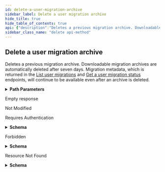 ```yaml
---
id: delete-a-user-migration-archive
sidebar_label: Delete a user migration archive
hide_title: true
hide_table_of_contents: true
api: {"description":"Deletes a previous migration archive. Downloadable migration archives are automatically deleted after seven days. Migration metadata, which is returned in the [List user migrations](https://docs.github.com/rest/reference/migrations#list-user-migrations) and [Get a user migration status](https://docs.github.com/rest/reference/migrations#get-a-user-migration-status) endpoints, will continue to be available even after an archive is deleted.","externalDocs":{"description":"API method documentation","url":"https://docs.github.com/rest/reference/migrations#delete-a-user-migration-archive"},"operationId":"migrations/delete-archive-for-authenticated-user","parameters":[{"description":"migration_id parameter","in":"path","name":"migration_id","required":true,"schema":{"type":"integer"}}],"responses":{"204":{"description":"Empty response"},"304":{"description":"Not Modified"},"401":{"content":{"application/json":{"schema":{"description":"Basic Error","properties":{"documentation_url":{"type":"string"},"message":{"type":"string"}},"title":"Basic Error","type":"object"}}},"description":"Requires Authentication"},"403":{"content":{"application/json":{"schema":{"description":"Basic Error","properties":{"documentation_url":{"type":"string"},"message":{"type":"string"}},"title":"Basic Error","type":"object"}}},"description":"Forbidden"},"404":{"content":{"application/json":{"schema":{"description":"Basic Error","properties":{"documentation_url":{"type":"string"},"message":{"type":"string"}},"title":"Basic Error","type":"object"}}},"description":"Resource Not Found"}},"tags":["migrations"],"x-github":{"category":"migrations","enabledForGitHubApps":false,"githubCloudOnly":false,"previews":[{"name":"wyandotte","note":"To access the Migrations API, you must provide a custom [media type](https://docs.github.com/rest/overview/media-types) in the `Accept` header:\n```shell\napplication/vnd.github.wyandotte-preview+json\n```","required":true}],"subcategory":"users"},"method":"delete","path":"/user/migrations/{migration_id}/archive","servers":[{"url":"https://api.github.com"}],"info":{"contact":{"name":"Support","url":"https://support.github.com/contact"},"description":"GitHub's v3 REST API.","license":{"name":"MIT","url":"https://spdx.org/licenses/MIT"},"termsOfService":"https://docs.github.com/articles/github-terms-of-service","title":"GitHub v3 REST API","version":"1.1.4","x-apisguru-categories":["collaboration","developer_tools"],"x-logo":{"url":"https://twitter.com/github/profile_image?size=original"},"x-origin":[{"format":"openapi","url":"https://raw.githubusercontent.com/github/rest-api-description/main/descriptions/api.github.com/api.github.com.json","version":"3.0"}],"x-providerName":"github.com"},"postman":{"name":"Delete a user migration archive","description":{"content":"Deletes a previous migration archive. Downloadable migration archives are automatically deleted after seven days. Migration metadata, which is returned in the [List user migrations](https://docs.github.com/rest/reference/migrations#list-user-migrations) and [Get a user migration status](https://docs.github.com/rest/reference/migrations#get-a-user-migration-status) endpoints, will continue to be available even after an archive is deleted.","type":"text/plain"},"url":{"path":["user","migrations",":migration_id","archive"],"host":["{{baseUrl}}"],"query":[],"variable":[{"disabled":false,"description":{"content":"(Required) migration_id parameter","type":"text/plain"},"type":"any","value":"","key":"migration_id"}]},"header":[{"key":"Accept","value":"application/json"}],"method":"DELETE"}}
sidebar_class_name: "delete api-method"
---
```



## Delete a user migration archive



Deletes a previous migration archive. Downloadable migration archives are automatically deleted after seven days. Migration metadata, which is returned in the [List user migrations](https://docs.github.com/rest/reference/migrations#list-user-migrations) and [Get a user migration status](https://docs.github.com/rest/reference/migrations#get-a-user-migration-status) endpoints, will continue to be available even after an archive is deleted.

<details style={{"marginBottom":"1rem"}}><summary style={{}}><strong>Path Parameters</strong></summary><div><ul><ParamsItem className={"paramsItem"} param={{"description":"migration_id parameter","in":"path","name":"migration_id","required":true,"schema":{"type":"integer"}}}></ParamsItem></ul></div></details><div><ApiTabs><TabItem label={"204"} value={"204"}><div>

Empty response

</div><div></div></TabItem><TabItem label={"304"} value={"304"}><div>

Not Modified

</div><div></div></TabItem><TabItem label={"401"} value={"401"}><div>

Requires Authentication

</div><div><details style={{}}><summary style={{"textAlign":"left"}}><strong>Schema</strong></summary><div style={{"textAlign":"left","marginLeft":"1rem"}}></div><ul style={{"marginLeft":"1rem"}}><SchemaItem collapsible={false} name={"documentation_url"} required={false} schemaDescription={undefined} schemaName={"string"} qualifierMessage={undefined}></SchemaItem><SchemaItem collapsible={false} name={"message"} required={false} schemaDescription={undefined} schemaName={"string"} qualifierMessage={undefined}></SchemaItem></ul></details></div></TabItem><TabItem label={"403"} value={"403"}><div>

Forbidden

</div><div><details style={{}}><summary style={{"textAlign":"left"}}><strong>Schema</strong></summary><div style={{"textAlign":"left","marginLeft":"1rem"}}></div><ul style={{"marginLeft":"1rem"}}><SchemaItem collapsible={false} name={"documentation_url"} required={false} schemaDescription={undefined} schemaName={"string"} qualifierMessage={undefined}></SchemaItem><SchemaItem collapsible={false} name={"message"} required={false} schemaDescription={undefined} schemaName={"string"} qualifierMessage={undefined}></SchemaItem></ul></details></div></TabItem><TabItem label={"404"} value={"404"}><div>

Resource Not Found

</div><div><details style={{}}><summary style={{"textAlign":"left"}}><strong>Schema</strong></summary><div style={{"textAlign":"left","marginLeft":"1rem"}}></div><ul style={{"marginLeft":"1rem"}}><SchemaItem collapsible={false} name={"documentation_url"} required={false} schemaDescription={undefined} schemaName={"string"} qualifierMessage={undefined}></SchemaItem><SchemaItem collapsible={false} name={"message"} required={false} schemaDescription={undefined} schemaName={"string"} qualifierMessage={undefined}></SchemaItem></ul></details></div></TabItem></ApiTabs></div>
      